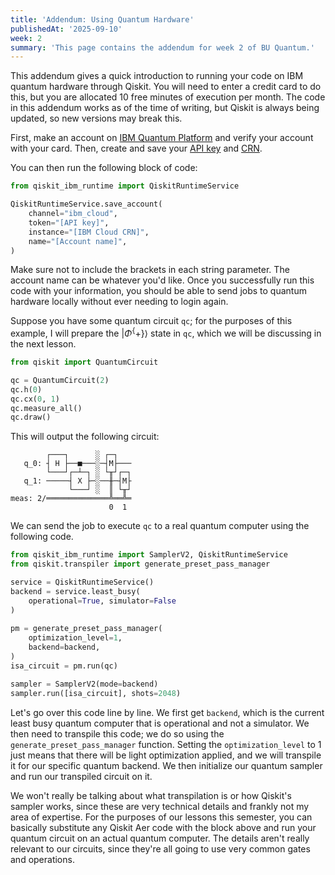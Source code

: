 ```yaml
---
title: 'Addendum: Using Quantum Hardware'
publishedAt: '2025-09-10'
week: 2
summary: 'This page contains the addendum for week 2 of BU Quantum.'
---
```

<KatexSpan>
This addendum gives a quick introduction to running your code on IBM quantum hardware through Qiskit. You will need to enter a credit card to do this, but you are allocated 10 free minutes of execution per month. The code in this addendum works as of the time of writing, but Qiskit is always being updated, so new versions may break this.

First, make an account on [IBM Quantum Platform](https://quantum.cloud.ibm.com/) and verify your account with your card. Then, create and save your [API key](https://cloud.ibm.com/iam/apikeys) and [CRN](https://quantum.cloud.ibm.com/instances).

You can then run the following block of code:
```py
from qiskit_ibm_runtime import QiskitRuntimeService

QiskitRuntimeService.save_account(
    channel="ibm_cloud",
    token="[API key]",
    instance="[IBM Cloud CRN]",
    name="[Account name]",
)
```
Make sure not to include the brackets in each string parameter. The account name can be whatever you'd like. Once you successfully run this code with your information, you should be able to send jobs to quantum hardware locally without ever needing to login again.

Suppose you have some quantum circuit `qc`; for the purposes of this example, I will prepare the $|\Phi^\{+\}\rangle$ state in `qc`, which we will be discussing in the next lesson.
```py
from qiskit import QuantumCircuit

qc = QuantumCircuit(2)
qc.h(0)
qc.cx(0, 1)
qc.measure_all()
qc.draw()
```
This will output the following circuit:
```
        ┌───┐      ░ ┌─┐   
   q_0: ┤ H ├──■───░─┤M├───
        └───┘┌─┴─┐ ░ └╥┘┌─┐
   q_1: ─────┤ X ├─░──╫─┤M├
             └───┘ ░  ║ └╥┘
meas: 2/══════════════╩══╩═
                      0  1 
```
We can send the job to execute `qc` to a real quantum computer using the following code.
```py
from qiskit_ibm_runtime import SamplerV2, QiskitRuntimeService
from qiskit.transpiler import generate_preset_pass_manager

service = QiskitRuntimeService()
backend = service.least_busy(
    operational=True, simulator=False
)
 
pm = generate_preset_pass_manager(
    optimization_level=1, 
    backend=backend,
)
isa_circuit = pm.run(qc)

sampler = SamplerV2(mode=backend)
sampler.run([isa_circuit], shots=2048)
```
Let's go over this code line by line. We first get `backend`, which is the current least busy quantum computer that is operational and not a simulator. We then need to transpile this code; we do so using the `generate_preset_pass_manager` function. Setting the `optimization_level` to 1 just means that there will be light optimization applied, and we will transpile it for our specific quantum backend. We then initialize our quantum sampler and run our transpiled circuit on it.

We won't really be talking about what transpilation is or how Qiskit's sampler works, since these are very technical details and frankly not my area of expertise. For the purposes of our lessons this semester, you can basically substitute any Qiskit Aer code with the block above and run your quantum circuit on an actual quantum computer. The details aren't really relevant to our circuits, since they're all going to use very common gates and operations. 
</KatexSpan>